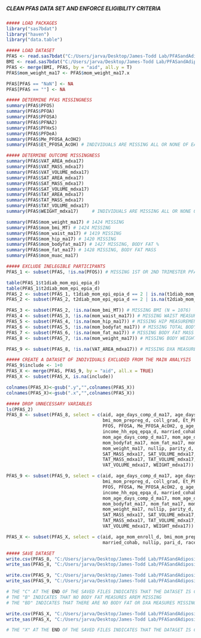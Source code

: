 #####                                                        #####
##### CLEAN PFAS DATA SET AND ENFORCE ELIGIBILITY CRITERIA #####
#####                                                        #####

```r
##### LOAD PACKAGES
library("sas7bdat")
library("haven")
library("data.table")

```

```r
##### LOAD DATASET
PFAS <- read.sas7bdat("C:/Users/jarva/Desktop/James-Todd Lab/PFASandAdiposity/Data/ja_062922.sas7bdat")
BMI <- read.sas7bdat("C:/Users/jarva/Desktop/James-Todd Lab/PFASandAdiposity/Data/ja_071022.sas7bdat")
PFAS <- merge(BMI, PFAS, by = "aid", all.y = T)
PFAS$mom_weight_ma17 <- PFAS$mom_weight_ma17.x 

PFAS[PFAS == "NaN"] <- NA
PFAS[PFAS == ""] <- NA

```

```r
##### DETERMINE PFAS MISSINGNESS
summary(PFAS$PFOS)
summary(PFAS$PFOA)
summary(PFAS$PFOSA)
summary(PFAS$PFNA2)
summary(PFAS$PFHxS)
summary(PFAS$PFDeA)
summary(PFAS$Me_PFOSA_AcOH2)
summary(PFAS$Et_PFOSA_AcOH) # INDIVIDUALS ARE MISSING ALL OR NONE OF EACH PFAS (N = 483)

##### DETERMINE OUTCOME MISSINGNESS
summary(PFAS$VAT_AREA_mdxa17)
summary(PFAS$VAT_MASS_mdxa17)
summary(PFAS$VAT_VOLUME_mdxa17)
summary(PFAS$SAT_AREA_mdxa17)
summary(PFAS$SAT_MASS_mdxa17)
summary(PFAS$SAT_VOLUME_mdxa17)
summary(PFAS$TAT_AREA_mdxa17)
summary(PFAS$TAT_MASS_mdxa17)
summary(PFAS$TAT_VOLUME_mdxa17) 
summary(PFAS$WEIGHT_mdxa17)     # INDIVIDUALS ARE MISSING ALL OR NONE OF EACH DXA MEASURE (N = 1577)

summary(PFAS$mom_weight_ma17) # 1424 MISSING
summary(PFAS$mom_bmi_MT) # 1424 MISSING
summary(PFAS$mom_waist_ma17) # 1419 MISSING
summary(PFAS$mom_hip_ma17) # 1420 MISSING
summary(PFAS$mom_bodyfat_ma17) # 1427 MISSING, BODY FAT %
summary(PFAS$mom_fat_ma17) # 1428 MISSING, BODY FAT MASS
summary(PFAS$mom_muac_ma17)

```

```r
##### EXCLUDE INELEGIBLE PARTICIPANTS
PFAS_1 <- subset(PFAS, !is.na(PFOS)) # MISSING 1ST OR 2ND TRIMESTER PFAS DATA (I.E., 22 WEEKS GESTATION)

table(PFAS_1$t1diab_mom_epi_epia_d)
table(PFAS_1$t2diab_mom_epi_epia_d)
PFAS_2 <- subset(PFAS_1, t1diab_mom_epi_epia_d == 2 | is.na(t1diab_mom_epi_epia_d)) # HISTORY OF T1 DIABETES
PFAS_2 <- subset(PFAS_2, t2diab_mom_epi_epia_d == 2 | is.na(t2diab_mom_epi_epia_d)) # HISTORY OF T2 DIABETES

PFAS_3 <- subset(PFAS_2, !is.na(mom_bmi_MT)) # MISSING BMI (N = 1076)
PFAS_4 <- subset(PFAS_3, !is.na(mom_waist_ma17)) # MISSING WAIST MEASUREMENT (N = 0)
PFAS_5 <- subset(PFAS_4, !is.na(mom_hip_ma17)) # MISSING HIP MEASUREMENT (N = 1)
PFAS_6 <- subset(PFAS_5, !is.na(mom_bodyfat_ma17)) # MISSING TOTAL BODY FAT % (N = 3)
PFAS_7 <- subset(PFAS_6, !is.na(mom_fat_ma17)) # MISSING BODY FAT MASS (N = 1)
PFAS_8 <- subset(PFAS_7, !is.na(mom_weight_ma17)) # MISSING BODY WEIGHT (N = 1)

PFAS_9 <- subset(PFAS_8, !is.na(VAT_AREA_mdxa17)) # MISSING DXA MEASURES (N = 121)

```

```r
##### CREATE A DATASET OF INDIVIDUALS EXCLUDED FROM THE MAIN ANALYSIS
PFAS_9$include <- 1+0
PFAS_X <- merge(PFAS, PFAS_9, by = "aid", all.x = TRUE)
PFAS_X <- subset(PFAS_X, is.na(include))

colnames(PFAS_X)<-gsub(".y","",colnames(PFAS_X))
colnames(PFAS_X)<-gsub(".x","",colnames(PFAS_X))

```


```r
##### DROP UNNECESSARY VARIABLES
ls(PFAS_2)
PFAS_8 <- subset(PFAS_8, select = c(aid, age_days_comp_d_ma17, age_days_mdxa17, age_mom_enroll_d, 
                                    bmi_mom_prepreg_d, coll_grad, Et_PFOSA_AcOH, PFDeA, PFHxS, PFNA2, PFOA, 
                                    PFOS, PFOSA, Me_PFOSA_AcOH2, g_age_days_COLL_D_BLD1, gt70k, 
                                    income_hh_epq_epqa_d, married_cohab, mom_muac_ma17,
                                    mom_age_days_comp_d_ma17, mom_age_days_mdxa17, mom_bmi_MT,
                                    mom_bodyfat_ma17, mom_fat_ma17, mom_hip_ma17, mom_waist_ma17,
                                    mom_weight_ma17, nullip, parity_d, race2_mom_epi_epia_d, SAT_AREA_mdxa17, 
                                    SAT_MASS_mdxa17, SAT_VOLUME_mdxa17, smokpreg_final_d, TAT_AREA_mdxa17,
                                    TAT_MASS_mdxa17, TAT_VOLUME_mdxa17, VAT_AREA_mdxa17, VAT_MASS_mdxa17,
                                    VAT_VOLUME_mdxa17, WEIGHT_mdxa17))

PFAS_9 <- subset(PFAS_9, select = c(aid, age_days_comp_d_ma17, age_days_mdxa17, age_mom_enroll_d, 
                                    bmi_mom_prepreg_d, coll_grad, Et_PFOSA_AcOH, PFDeA, PFHxS, PFNA2, PFOA, 
                                    PFOS, PFOSA, Me_PFOSA_AcOH2, g_age_days_COLL_D_BLD1, gt70k, 
                                    income_hh_epq_epqa_d, married_cohab, mom_muac_ma17,
                                    mom_age_days_comp_d_ma17, mom_age_days_mdxa17, mom_bmi_MT,
                                    mom_bodyfat_ma17, mom_fat_ma17, mom_hip_ma17, mom_waist_ma17,
                                    mom_weight_ma17, nullip, parity_d, race2_mom_epi_epia_d, SAT_AREA_mdxa17, 
                                    SAT_MASS_mdxa17, SAT_VOLUME_mdxa17, smokpreg_final_d, TAT_AREA_mdxa17,
                                    TAT_MASS_mdxa17, TAT_VOLUME_mdxa17, VAT_AREA_mdxa17, VAT_MASS_mdxa17,
                                    VAT_VOLUME_mdxa17, WEIGHT_mdxa17))

PFAS_X <- subset(PFAS_X, select = c(aid, age_mom_enroll_d, bmi_mom_prepreg_d, coll_grad, gt70k, 
                                    married_cohab, nullip, pari_d, race2_mom_epi_epia_d, smokpreg_final_d))

##### SAVE DATASET
write.csv(PFAS_8, "C:/Users/jarva/Desktop/James-Todd Lab/PFASandAdiposity/Data/PFAS_B_C.csv", row.names = T)
write_sas(PFAS_8, "C:/Users/jarva/Desktop/James-Todd Lab/PFASandAdiposity/Data/PFAS_B_C.sas7bdat")

write.csv(PFAS_9, "C:/Users/jarva/Desktop/James-Todd Lab/PFASandAdiposity/Data/PFAS_BD_C.csv", row.names = T)
write_sas(PFAS_9, "C:/Users/jarva/Desktop/James-Todd Lab/PFASandAdiposity/Data/PFAS_BD_C.sas7bdat")

# THE "C" AT THE END OF THE SAVED FILES INDICATES THAT THE DATASET IS CLEAN
# THE "B" INDICATES THAT NO BODY FAT MEASURES AREM MISSING
# THE "BD" INDICATES THAT THERE ARE NO BODY FAT OR DXA MEASURES MISSING

write.csv(PFAS_X, "C:/Users/jarva/Desktop/James-Todd Lab/PFASandAdiposity/Data/PFAS_X.csv", row.names = T)
write_sas(PFAS_X, "C:/Users/jarva/Desktop/James-Todd Lab/PFASandAdiposity/Data/PFAS_X.sas7bdat")

# THE "X" AT THE END OF THE SAVED FILES INDICATES THAT THE DATASET IS COMPOSED OF EXCLUDED INDIVIDUALS

```
